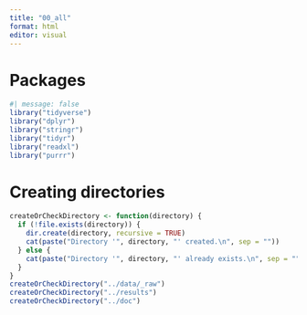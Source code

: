```yaml
---
title: "00_all"
format: html
editor: visual
---
```


# Packages

```r
#| message: false
library("tidyverse")
library("dplyr")
library("stringr")
library("tidyr")
library("readxl")
library("purrr")
```

# Creating directories

```r
createOrCheckDirectory <- function(directory) {
  if (!file.exists(directory)) {
    dir.create(directory, recursive = TRUE)
    cat(paste("Directory '", directory, "' created.\n", sep = ""))
  } else {
    cat(paste("Directory '", directory, "' already exists.\n", sep = ""))
  }
}
createOrCheckDirectory("../data/_raw")
createOrCheckDirectory("../results")
createOrCheckDirectory("../doc")
```
```r

```

